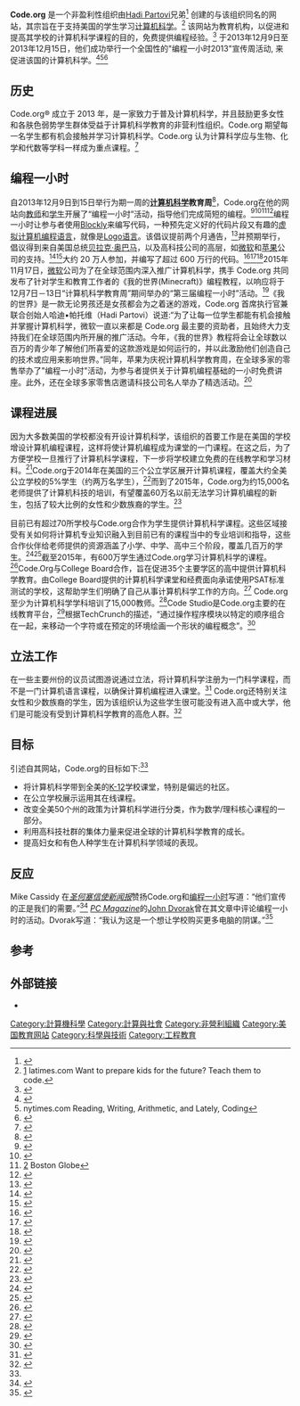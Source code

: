 {{NoteTA
|G1 = IT
}}
{{Infobox organization
| name                = Code.org
| image               = Code.org logo.svg
| image_size          = 160px
| caption             = Code.org 标志
| motto               = 
| formation           = 2013年1月
| founder             = [[Hadi_Partovi|Hadi Partovi]] 和 [[Ali_Partovi|Ali Partovi]]
| founding_location   = 
| purpose             = 提高美国计算机教育
| headquarters        = 
| services            = 
| products            = 
| leader_title        = CEO
| leader_name         = Hadi Partovi
| board_of_directors  = 
| mission             = 
| website             = {{url|https://code.org/}}
}}

'''Code.org''' 是一个非盈利性组织由[[Hadi_Partovi|Hadi Partovi]]兄弟<ref>{{cite web | url=http://articles.latimes.com/2013/feb/26/business/la-fi-tn-silicon-valley-launches-campaign-to-get-kids-to-code-20130226 | title=Silicon Valley launches campaign to get kids to code | publisher=[[Los_Angeles_Times|Los Angeles Times]] | date=2013-02-26 | author=Guynn, Jessica | accessdate=2016-04-17 | archive-date=2015-12-24 | archive-url=https://web.archive.org/web/20151224143251/http://articles.latimes.com/2013/feb/26/business/la-fi-tn-silicon-valley-launches-campaign-to-get-kids-to-code-20130226 | dead-url=no }}</ref> 创建的与该组织同名的网站，其宗旨在于支持美国的学生学习[[计算机科学|计算机科学]]。<ref>[http://articles.latimes.com/2014/apr/07/news/la-ol-teach-students-code-computer-science-20140406] {{Wayback|url=http://articles.latimes.com/2014/apr/07/news/la-ol-teach-students-code-computer-science-20140406 |date=20140515173612 }} latimes.com  Want to prepare kids for the future? Teach them to code.</ref> 该网站为教育机构，以促进和提高其学校的计算机科学课程的目的，免费提供编程经验。<ref name=about>{{cite web|url = http://code.org/about|title = About Us|publisher = Code.org|accessdate = December 30, 2013|archive-date = 2013-12-20|archive-url = https://web.archive.org/web/20131220163513/http://code.org/about|dead-url = no}}</ref> 于2013年12月9日至2013年12月15日，他们成功举行一个全国性的"编程一小时2013"宣传周活动, 来促进该国的计算机科学。<ref>{{cite web|url=http://csedweek.org|title=69,710,062|work=CSEd Week|accessdate=2016-04-17|archive-date=2014-01-14|archive-url=https://web.archive.org/web/20140114060741/http://csedweek.org/|dead-url=no}}</ref><ref>[http://www.nytimes.com/2014/05/11/us/reading-writing-arithmetic-and-lately-coding.html?hpw&rref=us&_r=0  ] {{Wayback|url=http://www.nytimes.com/2014/05/11/us/reading-writing-arithmetic-and-lately-coding.html?hpw&rref=us&_r=0 |date=20141129081815 }} nytimes.com   Reading, Writing, Arithmetic, and Lately, Coding</ref><ref>{{cite web |url=https://es.go.indiegogo.com/blog/2014/10/code-orgs-hadi-partovi-changing-education-making-history.html |title=An Hour of Code’s Hadi Partovi on Changing Education and Making History |access-date=2016-04-17 |archive-url=https://web.archive.org/web/20160304042853/https://es.go.indiegogo.com/blog/2014/10/code-orgs-hadi-partovi-changing-education-making-history.html |archive-date=2016-03-04 |dead-url=yes }}</ref>

==历史==
Code.org® 成立于 2013 年，是一家致力于普及计算机科学，并且鼓励更多女性和各肤色弱势学生群体受益于计算机科学教育的非营利性组织。Code.org 期望每一名学生都有机会接触并学习计算机科学。Code.org 认为计算科学应与生物、化学和代数等学科一样成为重点课程。<ref>{{Cite web |title = 微软携手 Code.org 联合打造《我的世界》编程一小时新教程 |url = http://news.microsoft.com/zh-cn/%E5%BE%AE%E8%BD%AF%E6%90%BA%E6%89%8B-code-org-%E8%81%94%E5%90%88%E6%89%93%E9%80%A0%E3%80%8A%E6%88%91%E7%9A%84%E4%B8%96%E7%95%8C%E3%80%8B%E7%BC%96%E7%A8%8B%E4%B8%80%E5%B0%8F%E6%97%B6%E6%96%B0%E6%95%99/#sm.00000f5kt9xqbdfjstppgup7089tf |website = 微软中国 |accessdate = 2015-11-17 |archive-date = 2016-03-02 |archive-url = https://web.archive.org/web/20160302195140/http://news.microsoft.com/zh-cn/%E5%BE%AE%E8%BD%AF%E6%90%BA%E6%89%8B-code-org-%E8%81%94%E5%90%88%E6%89%93%E9%80%A0%E3%80%8A%E6%88%91%E7%9A%84%E4%B8%96%E7%95%8C%E3%80%8B%E7%BC%96%E7%A8%8B%E4%B8%80%E5%B0%8F%E6%97%B6%E6%96%B0%E6%95%99/#sm.00000f5kt9xqbdfjstppgup7089tf |dead-url = no }}</ref>

==编程一小时==
自2013年12月9日到15日举行为期一周的'''[[计算机科学|计算机科学]]教育周'''<ref>{{cite web|url=http://csedweek.org/|title=69,710,062|work=CSEd Week|accessdate=2016-04-17|archive-date=2014-01-14|archive-url=https://web.archive.org/web/20140114060741/http://csedweek.org/|dead-url=no}}</ref>，Code.org在他的网站向[[教师|教师]]和[[学生|学生]]开展了“编程一小时”活动，指导他们完成简短的编程。<ref>{{cite web|url=http://allthingsd.com/20131213/15-million-students-learned-to-program-this-week-thanks-to-hour-of-code/|title=15 Million Students Participate in Hour of Code - Liz Gannes - News - AllThingsD|work=AllThingsD|accessdate=2016-04-17|archive-date=2014-01-24|archive-url=https://web.archive.org/web/20140124110558/http://allthingsd.com/20131213/15-million-students-learned-to-program-this-week-thanks-to-hour-of-code/|dead-url=no}}</ref><ref>{{cite web|url=http://allthingsd.com/20131014/hack-attack-mark-zuckerberg-and-bill-gates-teach-hour-of-code-online-computer-science-class/|title=Mark Zuckerberg and Bill Gates Teach Code.org Online Coding Class - Liz Gannes - News - AllThingsD|work=AllThingsD|accessdate=2016-04-17|archive-date=2014-01-27|archive-url=https://web.archive.org/web/20140127003801/http://allthingsd.com/20131014/hack-attack-mark-zuckerberg-and-bill-gates-teach-hour-of-code-online-computer-science-class/|dead-url=no}}</ref><ref>[http://www.bostonglobe.com/opinion/editorials/2013/12/12/hour-code-highlights-need-for-better-computer-education/9aedOXrgRXE5MravhkUKfK/story.html] {{Wayback|url=http://www.bostonglobe.com/opinion/editorials/2013/12/12/hour-code-highlights-need-for-better-computer-education/9aedOXrgRXE5MravhkUKfK/story.html |date=20160307153424 }} Boston Globe</ref><ref>{{cite web|url=http://www.i-programmer.info/news/150-training-a-education/6722-hour-of-code-reaches-over-16-million-what-next.html|title=Hour of Code Reaches Over 16 Million - What Next?|author=Editor|work=i-programmer.info|accessdate=2016-04-17|archive-date=2013-12-26|archive-url=https://web.archive.org/web/20131226122714/http://www.i-programmer.info/news/150-training-a-education/6722-hour-of-code-reaches-over-16-million-what-next.html|dead-url=no}}</ref>编程一小时让参与者使用[[Blockly|Blockly]]来编写代码，一种预先定义好的代码片段又有趣的[[虚拟计算机编程语言|虚拟计算机编程语言]]，就像是[[Logo语言|Logo语言]]。该倡议提前两个月通告，<ref>{{cite web|url = http://thenextweb.com/apps/2013/12/09/codecademy-hour-code-app-iphone-teaches-basics-programming-anytime-anywhere/|title = Code.org unveils ‘Hour of Code’ campaign encouraging K-12 students to pick up computer programming|last = Yeung|first = Ken|date = October 14, 2013|accessdate = January 8, 2014|publisher = ''[[The_Next_Web|The Next Web]]''|archive-date = 2016-04-25|archive-url = https://web.archive.org/web/20160425231326/http://thenextweb.com/apps/2013/12/09/codecademy-hour-code-app-iphone-teaches-basics-programming-anytime-anywhere/|dead-url = no}}</ref>并预期举行，倡议得到来自美国总统[[贝拉克·奥巴马|贝拉克·奥巴马]]，以及高科技公司的高层，如[[微软|微软]]和[[苹果公司|苹果]]公司的支持。<ref>{{cite web|url = http://techcrunch.com/2013/12/08/obama-celebrities-politicians-and-tech-cos-come-together-to-launch-computer-science-education-push/|title = Obama, Celebrities, Politicians And Tech Co’s Come Together To Launch Coding Education Push|last = Empson|first = Rip|date = December 8, 2013|accessdate = January 8, 2014|publisher = ''[[TechCrunch|TechCrunch]]''|archive-date = 2016-03-03|archive-url = https://web.archive.org/web/20160303231627/http://techcrunch.com/2013/12/08/obama-celebrities-politicians-and-tech-cos-come-together-to-launch-computer-science-education-push/|dead-url = no}}</ref><ref name="Post 2014">{{cite web | last=Beres | first=Damon | title=Obama Writes His First Line Of Code | website=The Huffington Post | date=9 December 2014 | url=http://www.huffingtonpost.com/2014/12/09/obama-code_n_6294036.html | accessdate=12 January 2015 | archive-date=2014-12-31 | archive-url=https://web.archive.org/web/20141231013458/http://www.huffingtonpost.com/2014/12/09/obama-code_n_6294036.html | dead-url=no }}</ref>大约 20 万人参加，并编写了超过 600 万行的代码。<ref>{{cite web|url = http://techcrunch.com/2013/12/26/code-org-2-weeks-and-600m-lines-of-code-later-20m-students-have-learned-an-hour-of-code/|title = Code.org: 2 Weeks And 600M+ Lines Of Code Later, 20M Students Have Learned An "Hour Of Code"|last = Empson|first = Rip|date = December 26, 2013|accessdate = January 8, 2014|publisher = ''[[TechCrunch|TechCrunch]]''|archive-date = 2016-03-15|archive-url = https://web.archive.org/web/20160315071556/http://techcrunch.com/2013/12/26/code-org-2-weeks-and-600m-lines-of-code-later-20m-students-have-learned-an-hour-of-code/|dead-url = no}}</ref><ref>{{cite web|url = http://www.bostonglobe.com/metro/regionals/west/2013/12/29/more-schools-try-crack-code-computer-programming/6E7r6lhgwDL6ugGVKWe7xO/story.html|title = Preview of writing code for future|author = Jennifer Fenn Lefferts|date = December 29, 2013|accessdate = January 8, 2014|publisher = ''[[Boston_Globe|Boston Globe]]''|archive-date = 2016-04-09|archive-url = https://web.archive.org/web/20160409051401/http://www.bostonglobe.com/metro/regionals/west/2013/12/29/more-schools-try-crack-code-computer-programming/6E7r6lhgwDL6ugGVKWe7xO/story.html|dead-url = no}}</ref><ref>{{cite web|url = http://www.forbes.com/sites/nickmorrison/2013/12/27/teach-kids-how-to-code-and-you-give-them-a-skill-for-life/|title = Teach Kids How To Code And You Give Them A Skill For Life|last = Morrison|first = Nick|publisher = ''[[Forbes|Forbes]]''|date = December 27, 2013|accessdate = January 8, 2014|archive-date = 2016-03-03|archive-url = https://web.archive.org/web/20160303223758/http://www.forbes.com/sites/nickmorrison/2013/12/27/teach-kids-how-to-code-and-you-give-them-a-skill-for-life/|dead-url = no}}</ref>2015年11月17日，[[微软|微软]]公司为了在全球范围内深入推广计算机科学，携手 Code.org 共同发布了针对学生和教育工作者的《我的世界(Minecraft)》编程教程，以响应将于12月7日－13日“计算机科学教育周”期间举办的“第三届编程一小时”活动。<ref>{{cite web |url= http://news.microsoft.com/zh-cn/%E5%BE%AE%E8%BD%AF%E6%90%BA%E6%89%8B-code-org-%E8%81%94%E5%90%88%E6%89%93%E9%80%A0%E3%80%8A%E6%88%91%E7%9A%84%E4%B8%96%E7%95%8C%E3%80%8B%E7%BC%96%E7%A8%8B%E4%B8%80%E5%B0%8F%E6%97%B6%E6%96%B0%E6%95%99/#sm.00000f5kt9xqbdfjstppgup7089tf |title= 微软携手 Code.org 联合打造《我的世界》编程一小时新教程 |publisher= 微软中国 |date= November 17, 2015 |author= 微软中国 |accessdate= 2016-04-20 |archive-date= 2016-05-03 |archive-url= https://web.archive.org/web/20160503003149/http://news.microsoft.com/zh-cn/%E5%BE%AE%E8%BD%AF%E6%90%BA%E6%89%8B-code-org-%E8%81%94%E5%90%88%E6%89%93%E9%80%A0%E3%80%8A%E6%88%91%E7%9A%84%E4%B8%96%E7%95%8C%E3%80%8B%E7%BC%96%E7%A8%8B%E4%B8%80%E5%B0%8F%E6%97%B6%E6%96%B0%E6%95%99/#sm.00000f5kt9xqbdfjstppgup7089tf |dead-url= no }}</ref>《我的世界》是一款无论男孩还是女孩都会为之着迷的游戏，Code.org 首席执行官兼联合创始人哈迪▪帕托维（Hadi Partovi）说道:“为了让每一位学生都能有机会接触并掌握计算机科学，微软一直以来都是 Code.org 最主要的资助者，且始终大力支持我们在全球范围内所开展的推广活动。今年，《我的世界》教程将会让全球数以百万的青少年了解他们所喜爱的这款游戏是如何运行的，并以此激励他们创造自己的技术或应用来影响世界。”同年，苹果为庆祝计算机科学教育周，在全球多家的零售举办了"编程一小时"活动，为参与者提供关于计算机编程基础的一小时免费讲座。此外，还在全球多家零售店邀请科技公司名人举办了精选活动。<ref>{{cite web |url=http://www.apple.com/cn/retail/code/ |title=编程从现在开始 |date=2015年12月11日 |author=苹果网站 |accessdate=2016年4月20日 |archive-date=2016年4月10日 |archive-url=https://web.archive.org/web/20160410092506/http://www.apple.com/cn/retail/code/ |dead-url=no }}</ref>

==课程进展==
因为大多数美国的学校都没有开设计算机科学，该组织的首要工作是在美国的学校增设计算机编程课程，这样将使计算机编程成为课堂的一门课程。在这之后，为了方便学校一旦推行了计算机科学课程，下一步将学校建立免费的在线教学和学习材料。<ref>{{cite book |url=https://books.google.ca/books?id=znnzCAAAQBAJ&pg=PT90 |page=90 |title=Every Gift Matters: How Your Passion Can Change the World |author=Carrie Morgridge |publisher=Greenleaf Book Group |year=2015 |access-date=2016-04-17 |archive-date=2016-03-05 |archive-url=https://web.archive.org/web/20160305033113/https://books.google.ca/books?id=znnzCAAAQBAJ&pg=PT90 |dead-url=no }}</ref>Code.org于2014年在美国的三个公立学区展开计算机课程，覆盖大约全美公立学校的5%学生（约两万名学生），<ref>{{cite web |url= http://venturebeat.com/2014/04/24/code-org-is-doing-what-local-governments-arent-bringing-computer-science-into-public-schools/ |publisher= VentureBeat |date= April 24, 2014 |title= Code.org gets serious, launches computer science programs in 30 public school districts |author= KIA KOKALITCHEVA |accessdate= 2016-04-17 |archive-date= 2016-04-30 |archive-url= https://web.archive.org/web/20160430053701/http://venturebeat.com/2014/04/24/code-org-is-doing-what-local-governments-arent-bringing-computer-science-into-public-schools/ |dead-url= no }}</ref>而到了2015年，Code.org为约15,000名老师提供了计算机科技的培训，有望覆盖60万名以前无法学习计算机编程的新生，包括了较大比例的女性和少数族裔的学生。<ref>{{cite news |url= http://www.usatoday.com/story/tech/2015/09/10/codeorg-hadi-partovi-computer-science-back--school-kids-teachers-women-minorities/71905738/ |publisher= USA Today |date= September 10, 2015 |title= Code.org trains 15,000 teachers in computer science |author= Jessice Guynn |accessdate= 2016-04-17 |archive-date= 2016-07-27 |archive-url= https://web.archive.org/web/20160727051538/http://www.usatoday.com/story/tech/2015/09/10/codeorg-hadi-partovi-computer-science-back--school-kids-teachers-women-minorities/71905738/ |dead-url= no }}</ref> 

目前已有超过70所学校与Code.org合作为学生提供计算机科学课程。这些区域接受有关如何将计算机专业知识融入到目前已有的课程当中的专业培训和指导，这些合作伙伴给老师提供的资源涵盖了小学、中学、高中三个阶段，覆盖几百万的学生。<ref>{{cite news |url=http://www.geekwire.com/2015/code-org-inks-11-new-partnerships-to-help-expand-computer-science-education/ |publisher=Geek Wire |title=Code.org inks 11 new partnerships to help expand computer science education |author=TAYLOR SOPER |date=June 3, 2015 |accessdate=2016-04-17 |archive-date=2015-11-19 |archive-url=https://web.archive.org/web/20151119234354/http://www.geekwire.com/2015/code-org-inks-11-new-partnerships-to-help-expand-computer-science-education/ |dead-url=no }}</ref><ref>{{cite web|url=http://www.qiepa.com/2015/06/9097/|title=Code.org联手11强，编程教育在美高中全面推广|author=hanxue|date=2015-06-10|work=茄葩|access-date=2016-05-03|archive-url=https://web.archive.org/web/20160506232931/http://www.qiepa.com/2015/06/9097/|archive-date=2016-05-06|dead-url=yes}}</ref>截至2015年，有600万学生通过Code.org学习计算机科学的课程。<ref>{{cite web|url=http://phys.org/news/2015-09-kids-language-code.html|title=Want your kids to learn another language? Teach them code|work=phys.org|accessdate=2016-04-17|archive-date=2015-11-19|archive-url=https://web.archive.org/web/20151119235816/http://phys.org/news/2015-09-kids-language-code.html|dead-url=no}}</ref>Code.Org与College Board合作，旨在促进35个主要学区的高中提供计算机科学教育。由College Board提供的计算机科学课堂和经费面向承诺使用PSAT标准测试的学校，这帮助学生们明确了自己从事计算机科学工作的方向。<ref>{{cite web|url=http://www.usatoday.com/story/tech/2015/05/14/codeorg-college-board-computer-science-high-school-diversity/27304593/|title=Code.org targets high school computer science|date=14 May 2015|work=USA TODAY|accessdate=2016-04-17|archive-date=2016-07-27|archive-url=https://web.archive.org/web/20160727051543/http://www.usatoday.com/story/tech/2015/05/14/codeorg-college-board-computer-science-high-school-diversity/27304593/|dead-url=no}}</ref> Code.org至少为计算机科学学科培训了15,000教师。<ref>{{cite web|url=http://www.usatoday.com/story/tech/2015/09/10/codeorg-hadi-partovi-computer-science-back--school-kids-teachers-women-minorities/71905738/|title=Code.org trains 15,000 teachers in computer science|date=10 September 2015|work=USA TODAY|accessdate=2016-04-17|archive-date=2016-07-27|archive-url=https://web.archive.org/web/20160727051538/http://www.usatoday.com/story/tech/2015/09/10/codeorg-hadi-partovi-computer-science-back--school-kids-teachers-women-minorities/71905738/|dead-url=no}}</ref>Code Studio是Code.org主要的在线教育平台，<ref>{{cite web|url=http://sdtimes.com/code-studio-reaches-milestone-codenow-box-google-cloud-trace-sd-times-news-digest-jan-9-2015/#ixzz3OLzpBszk|title=Code Studio reaches a milestone, CodeNow in a Box, and Google Cloud Trace—SD Times news digest: Jan. 9, 2015|work=SD Times|accessdate=2016-04-17|archive-date=2015-11-20|archive-url=https://web.archive.org/web/20151120052402/http://sdtimes.com/code-studio-reaches-milestone-codenow-box-google-cloud-trace-sd-times-news-digest-jan-9-2015/#ixzz3OLzpBszk|dead-url=no}}</ref>根据TechCrunch的描述，“通过操作程序模块以特定的顺序组合在一起，来移动一个字符或在预定的环境绘画一个形状的编程概念”。<ref>{{cite web|url=http://techcrunch.com/2014/09/11/code-org-launches-code-studio-a-toolset-and-curriculum-for-teaching-kids-programming/|title=Code.org Launches Code Studio, A Toolset And Curriculum For Teaching Kids Programming|author=Kyle Russell|publisher=AOL|work=TechCrunch|accessdate=2016-04-17|archive-date=2016-04-16|archive-url=https://web.archive.org/web/20160416033846/http://techcrunch.com/2014/09/11/code-org-launches-code-studio-a-toolset-and-curriculum-for-teaching-kids-programming/|dead-url=no}}</ref>

==立法工作==
在一些主要州份的议员试图游说通过立法，将计算机科学注册为一门科学课程，而不是一门计算机语言课程，以确保计算机编程进入课堂。<ref>{{cite web |url= http://www.geekwire.com/2015/code-org-takes-sides-dueling-bills-promoting-computer-science-washington-state/ |publisher= Geek Wire |title= Code.org takes sides on dueling bills promoting computer science in Washington State |author= FRANK CATALANO |date= February 5, 2015 |accessdate= 2016-04-17 |archive-date= 2015-12-15 |archive-url= https://web.archive.org/web/20151215172248/http://www.geekwire.com/2015/code-org-takes-sides-dueling-bills-promoting-computer-science-washington-state/ |dead-url= no }}</ref> Code.org还特别关注女性和少数族裔的学生，因为该组织认为这些学生很可能没有进入高中或大学，他们是可能没有受到计算机科学教育的高危人群。<ref>{{cite web |url= http://time.com/3595217/frozen-anna-elsa-let-it-code-tech-gender-gap/ |publisher= Time Magazine |title= Frozen’s Anna and Elsa ‘Let It Code’ to Close the Tech Gender Gap |author= Eliana Dockterman |date= November 20, 2014 |accessdate= 2016-04-17 |archive-date= 2015-11-20 |archive-url= https://web.archive.org/web/20151120025628/http://time.com/3595217/frozen-anna-elsa-let-it-code-tech-gender-gap/ |dead-url= no }}</ref>

==目标==
引述自其网站，Code.org的目标如下:<ref name=about/>
* 将计算机科学带到全美的[[K-12|K-12]]学校课堂，特别是偏远的社区。
* 在公立学校展示运用其在线课程。
* 改变全美50个州的政策为计算机科学进行分类，作为数学/理科核心课程的一部分。
* 利用高科技社群的集体力量来促进全球的计算机科学教育的成长。
* 提高妇女和有色人种学生在计算机科学领域的表现。

==反应==
Mike Cassidy 在''[[圣何塞信使新闻报|圣何塞信使新闻报]]''赞扬Code.org和[[编程一小时|编程一小时]]写道：“他们宣传的正是我们的需要。”<ref>{{cite web|url = http://www.mercurynews.com/mike-cassidy/ci_24712130/cassidy-code-org-hour-code-builds-deeper-understanding|title = Hour of Code builds a deeper understanding of the power of computing|last = Cassidy|first = Mike|date = December 12, 2013|accessdate = January 8, 2014|archive-date = 2014-01-22|archive-url = https://web.archive.org/web/20140122130135/http://www.mercurynews.com/mike-cassidy/ci_24712130/cassidy-code-org-hour-code-builds-deeper-understanding|dead-url = no}}</ref> ''[[PC_Magazine|PC Magazine]]''的[[John_Dvorak|John Dvorak]]曾在其文章中评论编程一小时的活动。Dvorak写道：“我认为这是一个想让学校购买更多电脑的阴谋。”<ref>{{cite web|url = http://www.pcmag.com/article2/0,2817,2428466,00.asp|title = The Hidden Agenda of Code.org|last = Dvorak|first = John C.|date = December 18, 2013|accessdate = January 8, 2014|archive-date = 2016-04-19|archive-url = https://web.archive.org/web/20160419145016/http://www.pcmag.com/article2/0,2817,2428466,00.asp|dead-url = no}}</ref>

==参考==
{{reflist|3}}

==外部链接==
* {{url|https://code.org/}}

{{MOOC}}
[[Category:計算機科學|Category:計算機科學]]
[[Category:計算與社會|Category:計算與社會]]
[[Category:非營利組織|Category:非營利組織]]
[[Category:美国教育网站|Category:美国教育网站]]
[[Category:科學與技術|Category:科學與技術]]
[[Category:工程教育|Category:工程教育]]
